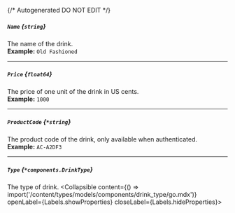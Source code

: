 {/* Autogenerated DO NOT EDIT  */}

##### `Name` *{`string`}*
The name of the drink.
<br/>
**Example:** `Old Fashioned`

---
##### `Price` *{`float64`}*
The price of one unit of the drink in US cents.
<br/>
**Example:** `1000`

---
##### `ProductCode` *{`*string`}*
The product code of the drink, only available when authenticated.
<br/>
**Example:** `AC-A2DF3`

---
##### `Type` *{`*components.DrinkType`}*
The type of drink.
<Collapsible content={() => import('/content/types/models/components/drink_type/go.mdx')} openLabel={Labels.showProperties} closeLabel={Labels.hideProperties}>
</Collapsible>


